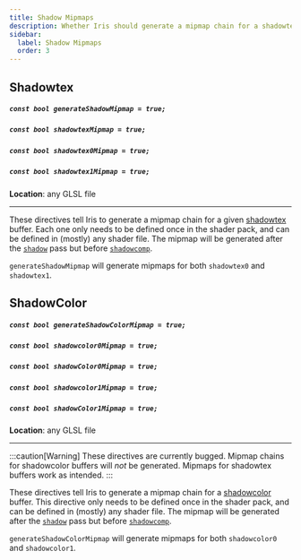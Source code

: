 ```yaml
---
title: Shadow Mipmaps
description: Whether Iris should generate a mipmap chain for a shadowtex buffer.
sidebar:
  label: Shadow Mipmaps
  order: 3
---
```


## Shadowtex

##### `const bool generateShadowMipmap = true;`
##### `const bool shadowtexMipmap = true;`
##### `const bool shadowtex0Mipmap = true;`
##### `const bool shadowtex1Mipmap = true;`

**Location**: any GLSL file

---

These directives tell Iris to generate a mipmap chain for a given [shadowtex](/current/reference/buffers/shadowtex) buffer. Each one only needs to be defined once in the shader pack, and can be defined in (mostly) any shader file. The mipmap will be generated after the [`shadow`](/current/reference/programs/shadow) pass but before [`shadowcomp`](/current/reference/programs/shadow_comp).

`generateShadowMipmap` will generate mipmaps for both `shadowtex0` and `shadowtex1`.


## ShadowColor

##### `const bool generateShadowColorMipmap = true;`
##### `const bool shadowcolor0Mipmap = true;`
##### `const bool shadowColor0Mipmap = true;`
##### `const bool shadowcolor1Mipmap = true;`
##### `const bool shadowColor1Mipmap = true;`

**Location**: any GLSL file

---

:::caution[Warning]
These directives are currently bugged. Mipmap chains for shadowcolor buffers will *not* be generated. Mipmaps for shadowtex buffers work as intended.
:::

These directives tell Iris to generate a mipmap chain for a [shadowcolor](/current/reference/buffers/shadowcolor) buffer. This directive only needs to be defined once in the shader pack, and can be defined in (mostly) any shader file. The mipmap will be generated after the [`shadow`](/current/reference/programs/shadow) pass but before [`shadowcomp`](/current/reference/programs/shadow_comp).

`generateShadowColorMipmap` will generate mipmaps for both `shadowcolor0` and `shadowcolor1`.
